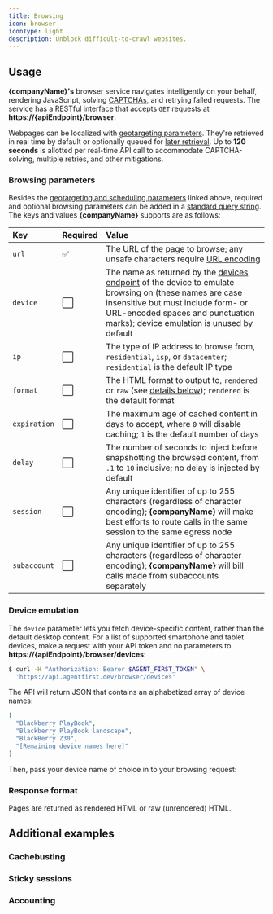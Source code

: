 ```yaml
---
title: Browsing
icon: browser
iconType: light
description: Unblock difficult-to-crawl websites.
---
```



<Reference endpoint='browser' />

## Usage

**{companyName}'s** browser service navigates intelligently on your behalf, rendering JavaScript,
solving [CAPTCHAs](https://www.ibm.com/topics/captcha), and retrying failed requests. The service
has a RESTful interface that accepts `GET` requests at
**https://&zwj;{apiEndpoint}/browser**.

Webpages can be localized with [geotargeting parameters](geotargeting). They're retrieved in real
time by default or optionally queued for [later retrieval](scheduling). Up to **120 seconds** is
allotted per real-time API call to accommodate CAPTCHA-solving, multiple retries, and other
mitigations.

<Authentication />

<Url />

### Browsing parameters

Besides the [geotargeting and scheduling parameters](#usage) linked above, required and optional
browsing parameters can be added in a
[standard query string](https://developer.mozilla.org/en-US/docs/Learn/Common_questions/What_is_a_URL#parameters).
The keys and values **{companyName}** supports are as follows:

| Key           | Required | Value                                                                                                                                                                                                                                               |
| :------------ | :------- | :-------------------------------------------------------------------------------------------------------------------------------------------------------------------------------------------------------------------------------------------------- |
| `url`         | ✅       | The URL of the page to browse; any unsafe characters require [URL encoding](https://developer.mozilla.org/en-US/docs/Glossary/Percent-encoding)                                                                                                     |
| `device`      | ⬜       | The name as returned by the [devices endpoint](#device-emulation) of the device to emulate browsing on (these names are case insensitive but must include form- or URL-encoded spaces and punctuation marks); device emulation is unused by default |
| `ip`          | ⬜       | The type of IP address to browse from, `residential`, `isp`, or `datacenter`; `residential` is the default IP type                                                                                                                                  |
| `format`      | ⬜       | The HTML format to output to, `rendered` or `raw` (see [details below](#response-format)); `rendered` is the default format                                                                                                                         |
| `expiration`  | ⬜       | The maximum age of cached content in days to accept, where `0` will disable caching; `1` is the default number of days                                                                                                                              |
| `delay`       | ⬜       | The number of seconds to inject before snapshotting the browsed content, from `.1` to `10` inclusive; no delay is injected by default                                                                                                               |
| `session`     | ⬜       | Any unique identifier of up to 255 characters (regardless of character encoding); **{companyName}** will make best efforts to route calls in the same session to the same egress node                                                               |
| `subaccount`  | ⬜       | Any unique identifier of up to 255 characters (regardless of character encoding); **{companyName}** will bill calls made from subaccounts separately                                                                                                |

### Device emulation

The `device` parameter lets you fetch device-specific content, rather than the default desktop
content. For a list of supported smartphone and tablet devices, make a request with your API token
and no parameters to **https://&zwj;{apiEndpoint}/browser/devices**:

```bash
$ curl -H "Authorization: Bearer $AGENT_FIRST_TOKEN" \
  'https://api.agentfirst.dev/browser/devices'
```

The API will return JSON that contains an alphabetized array of device names:

```json
[
  "Blackberry PlayBook",
  "Blackberry PlayBook landscape",
  "BlackBerry Z30",
  "[Remaining device names here]"
]
```

Then, pass your device name of choice in to your browsing request:

<Device />

### Response format

Pages are returned as rendered HTML or raw (unrendered) HTML.

## Additional examples

### Cachebusting

<Expiration />

### Sticky sessions

<Session />

### Accounting

<Subaccount />
